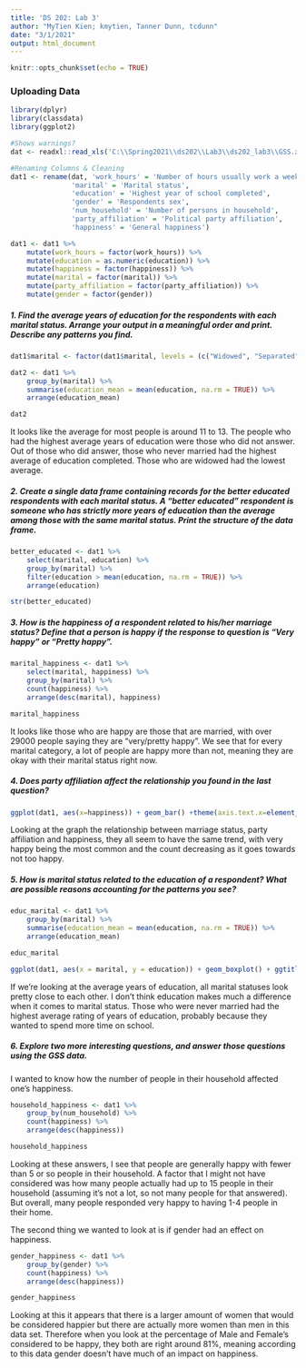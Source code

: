 ---
title: 'DS 202: Lab 3'
author: "MyTien Kien; kmytien, Tanner Dunn, tcdunn"
date: "3/1/2021"
output: html_document
---

```{r setup, include=FALSE}
knitr::opts_chunk$set(echo = TRUE)
```

### Uploading Data
```{r}
library(dplyr)
library(classdata)
library(ggplot2)

#Shows warnings?
dat <- readxl::read_xls('C:\\Spring2021\\ds202\\Lab3\\ds202_lab3\\GSS.xls')
```

```{r}
#Renaming Columns & Cleaning
dat1 <- rename(dat, 'work_hours' = 'Number of hours usually work a week',
               'marital' = 'Marital status',
               'education' = 'Highest year of school completed',
               'gender' = 'Respondents sex',
               'num_household' = 'Number of persons in household',
               'party_affiliation' = 'Political party affiliation',
               'happiness' = 'General happiness')

dat1 <- dat1 %>%
    mutate(work_hours = factor(work_hours)) %>%
    mutate(education = as.numeric(education)) %>%
    mutate(happiness = factor(happiness)) %>%
    mutate(marital = factor(marital)) %>%
    mutate(party_affiliation = factor(party_affiliation)) %>%
    mutate(gender = factor(gender))
```

##### 1. Find the average years of education for the respondents with each marital status. Arrange your output in a meaningful order and print. Describe any patterns you find.

```{r}
dat1$marital <- factor(dat1$marital, levels = (c("Widowed", "Separated", "Married", "Divorced", "Never married", "No answer")))

dat2 <- dat1 %>%
    group_by(marital) %>%
    summarise(education_mean = mean(education, na.rm = TRUE)) %>%
    arrange(education_mean)

dat2
```
It looks like the average for most people is around 11 to 13. The people who had the highest average years of education were those who did not answer. Out of those who did answer, those who never married had the highest average of education completed. Those who are widowed had the lowest average.

##### 2. Create a single data frame containing records for the better educated respondents with each marital status. A “better educated” respondent is someone who has strictly more years of education than the average among those with the same marital status. Print the structure of the data frame.

```{r}
better_educated <- dat1 %>%
    select(marital, education) %>%
    group_by(marital) %>%
    filter(education > mean(education, na.rm = TRUE)) %>%
    arrange(education)

str(better_educated)
```


##### 3. How is the happiness of a respondent related to his/her marriage status? Define that a person is happy if the response to question is “Very happy” or “Pretty happy”.

```{r}
marital_happiness <- dat1 %>%
    select(marital, happiness) %>%
    group_by(marital) %>%
    count(happiness) %>%
    arrange(desc(marital), happiness)

marital_happiness
```
It looks like those who are happy are those that are married, with over 29000 people saying they are "very/pretty happy". We see that for every marital category, a lot of people are happy more than not, meaning they are okay with their marital status right now.

##### 4. Does party affiliation affect the relationship you found in the last question?

```{r}
ggplot(dat1, aes(x=happiness)) + geom_bar() +theme(axis.text.x=element_text(angle = 90,hjust=1,vjust=.5)) + facet_grid(marital ~ party_affiliation)
```

Looking at the graph the relationship between marriage status, party affiliation and happiness, they all seem to have the same trend, with very happy being the most common and the count decreasing as it goes towards not too happy. 

##### 5. How is marital status related to the education of a respondent? What are possible reasons accounting for the patterns you see?

```{r}
educ_marital <- dat1 %>%
    group_by(marital) %>%
    summarise(education_mean = mean(education, na.rm = TRUE)) %>%
    arrange(education_mean)

educ_marital

ggplot(dat1, aes(x = marital, y = education)) + geom_boxplot() + ggtitle("Marital Statuses vs Years of Education")
```

If we're looking at the average years of education, all marital statuses look pretty close to each other. I don't think education makes much a difference when it comes to marital status. Those who were never married had the highest average rating of years of education, probably because they wanted to spend more time on school.

##### 6. Explore two more interesting questions, and answer those questions using the GSS data.

I wanted to know how the number of people in their household affected one's happiness.

```{r}
household_happiness <- dat1 %>%
    group_by(num_household) %>%
    count(happiness) %>%
    arrange(desc(happiness))

household_happiness
```
Looking at these answers, I see that people are generally happy with fewer than 5 or so people in their household. A factor that I might not have considered was how many people actually had up to 15 people in their household (assuming it's not a lot, so not many people for that answered). But overall, many people responded very happy to having 1-4 people in their home.

The second thing we wanted to look at is if gender had an effect on happiness.
```{r}
gender_happiness <- dat1 %>%
    group_by(gender) %>%
    count(happiness) %>%
    arrange(desc(happiness))

gender_happiness
```

Looking at this it appears that there is a larger amount of women that would be considered happier but there are actually more women than men in this data set. Therefore when you look at the percentage of Male and Female's considered to be happy, they both are right around 81%, meaning according to this data gender doesn't have much of an impact on happiness. 